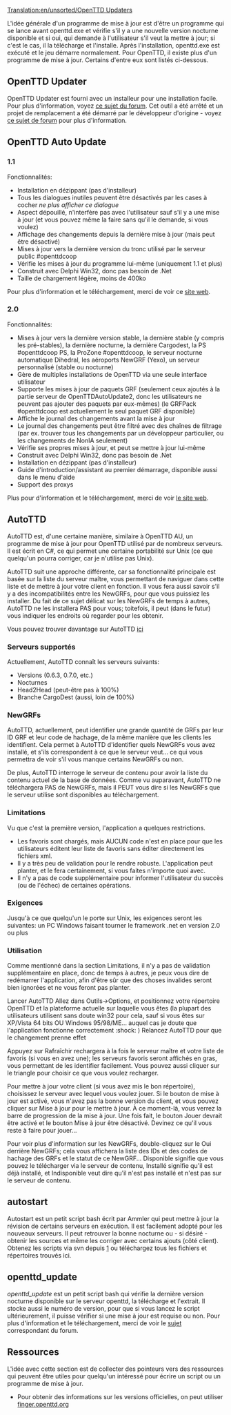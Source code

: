 [[Translation:en/unsorted/OpenTTD Updaters]]


L'idée générale d'un programme de mise à jour est d'être un programme qui se lance avant openttd.exe et vérifie s'il y a une nouvelle version nocturne disponible et si oui, qui demande à l'utilisateur s'il veut la mettre à jour; si c'est le cas, il la télécharge et l'installe. Après l'installation, openttd.exe est exécuté et le jeu démarre normalement.
Pour OpenTTD, il existe plus d'un programme de mise à jour. Certains d'entre eux sont listés ci-dessous.


== OpenTTD Updater ==
OpenTTD Updater est fourni avec un installeur pour une installation facile. Pour plus d'information, voyez [http://www.tt-forums.net/viewtopic.php?p=608777 ce sujet du forum]. Cet outil a été arrêté et un projet de remplacement a été démarré par le développeur d'origine - voyez [http://www.tt-forums.net/viewtopic.php?p=809662#p809662 ce sujet de forum] pour plus d'information.

== OpenTTD Auto Update ==
=== 1.1 ===
Fonctionnalités:
* Installation en dézippant (pas d'installeur)
* Tous les dialogues inutiles peuvent être désactivés par les cases à cocher ''ne plus afficher ce dialogue''
* Aspect dépouillé, n'interfère pas avec l'utilisateur sauf s'il y a une mise à jour (et vous pouvez même la faire sans qu'il le demande, si vous voulez)
* Affichage des changements depuis la dernière mise à jour (mais peut être désactivé)
* Mises à jour vers la dernière version du tronc utilisé par le serveur public #openttdcoop
* Vérifie les mises à jour du programme lui-même (uniquement 1.1 et plus)
* Construit avec Delphi Win32, donc pas besoin de .Net
* Taille de chargement légère, moins de 400ko

Pour plus d'information et le téléchargement, merci de voir ce [http://users.tt-forums.net/ottdau/ site web].

=== 2.0 ===
Fonctionnalités:
* Mises à jour vers la dernière version stable, la dernière stable (y compris les pré-stables), la dernière nocturne, la dernière Cargodest, la PS #openttdcoop PS, la ProZone #openttdcoop, le serveur nocturne automatique Dihedral, les aéroports NewGRF (Yexo), un serveur personnalisé (stable ou nocturne)
* Gère de multiples installations de OpenTTD via une seule interface utilisateur
* Supporte les mises à jour de paquets GRF (seulement ceux ajoutés à la partie serveur de OpenTTDAutoUpdate2, donc les utilisateurs ne peuvent pas ajouter des paquets par eux-mêmes) (le GRFPack #openttdcoop est actuellement le seul paquet GRF disponible)
* Affiche le journal des changements avant la mise à jour
* Le journal des changements peut être filtré avec des chaînes de filtrage (par ex. trouver tous les changements par un développeur particulier, ou les changements de NonIA seulement)
* Vérifie ses propres mises à jour, et peut se mettre à jour lui-même
* Construit avec Delphi Win32, donc pas besoin de .Net
* Installation en dézippant (pas d'installeur)
* Guide d'introduction/assistant au premier démarrage, disponible aussi dans le menu d'aide
* Support des proxys

Plus pour d'information et le téléchargement, merci de voir [http://users.tt-forums.net/ottdau/ le site web].

== AutoTTD ==

AutoTTD est, d'une certaine manière, similaire à OpenTTD AU, un programme de mise à jour pour OpenTTD utilisé par de nombreux serveurs. Il est écrit en C#, ce qui permet une certaine portabilité sur Unix (ce que quelqu'un pourra corriger, car je n'utilise pas Unix).

AutoTTD suit une approche différente, car sa fonctionnalité principale est basée sur la liste du serveur maître, vous permettant de naviguer dans cette liste et de mettre à jour votre client en fonction. Il vous fera aussi savoir s'il y a des incompatibilités entre les NewGRFs, pour que vous puissiez les installer. Du fait de ce sujet délicat sur les NewGRFs de temps à autres, AutoTTD ne les installera PAS pour vous; toitefois, il peut (dans le futur) vous indiquer les endroits où regarder pour les obtenir.

Vous pouvez trouver davantage sur AutoTTD [http://www.tt-forums.net/viewtopic.php?f=29&t=43252 ici]

=== Serveurs supportés ===

Actuellement, AutoTTD connaît les serveurs suivants:
* Versions (0.6.3, 0.7.0, etc.)
* Nocturnes
* Head2Head (peut-être pas à 100%)
* Branche CargoDest (aussi, loin de 100%)

=== NewGRFs ===

AutoTTD, actuellement, peut identifier une grande quantité de GRFs par leur ID GRF et leur code de hachage, de la même manière que les clients les identifient. Cela permet à AutoTTD d'identifier quels NewGRFs vous avez installé, et s'ils correspondent à ce que le serveur veut... ce qui vous permettra de voir s'il vous manque certains NewGRFs ou non.

De plus, AutoTTD interroge le serveur de contenu pour avoir la liste du contenu actuel de la base de données. Comme vu auparavant, AutoTTD ne téléchargera PAS de NewGRFs, mais il PEUT vous dire si les NewGRFs que le serveur utilise sont disponibles au téléchargement.

=== Limitations ===

Vu que c'est la première version, l'application a quelques restrictions.

* Les favoris sont chargés, mais AUCUN code n'est en place pour que les utilisateurs éditent leur liste de favoris sans éditer directement les fichiers xml.
* Il y a très peu de validation pour le rendre robuste. L'application peut planter, et le fera certainement, si vous faites n'importe quoi avec.
* Il n'y a pas de code supplémentaire pour informer l'utilisateur du succès (ou de l'échec) de certaines opérations.


=== Exigences ===

Jusqu'à ce que quelqu'un le porte sur Unix, les exigences seront les suivantes:
un PC Windows faisant tourner le framework .net en version 2.0 ou plus


=== Utilisation ===

Comme mentionné dans la section Limitations, il n'y a pas de validation supplémentaire en place, donc de temps à autres, je peux vous dire de redémarrer l'application, afin d'être sûr que des choses invalides seront bien ignorées et ne vous feront pas planter.

Lancer AutoTTD
Allez dans Outils->Options, et positionnez votre répertoire OpenTTD et la plateforme actuelle sur laquelle vous êtes (la plupart des utilisateurs utilisent sans doute win32 pour cela, sauf si vous êtes sur XP/Vista 64 bits OU Windows 95/98/ME... auquel cas je doute que l'application fonctionne correctement :shock: )
Relancez AutoTTD pour que le changement prenne effet

Appuyez sur Rafraîchir rechargera à la fois le serveur maître et votre liste de favoris (si vous en avez une); les serveurs favoris seront affichés en gras, vous permettant de les identifier facilement. Vous pouvez aussi cliquer sur le triangle pour choisir ce que vous voulez recharger.

Pour mettre à jour votre client (si vous avez mis le bon répertoire), choisissez le serveur avec lequel vous voulez jouer. Si le bouton de mise à jour est activé, vous n'avez pas la bonne version du client, et vous pouvez cliquer sur Mise à jour pour le mettre à jour. À ce moment-là, vous verrez la barre de progression de la mise à jour. Une fois fait, le bouton Jouer devrait être activé et le bouton Mise à jour être désactivé. Devinez ce qu'il vous reste à faire pour jouer...

Pour voir plus d'information sur les NewGRFs, double-cliquez sur le Oui derrière NewGRFs; cela vous affichera la liste des IDs et des codes de hachage des GRFs et le statut de ce NewGRF... Disponible signifie que vous pouvez le télécharger via le serveur de contenu, Installé signifie qu'il est déjà installé, et Indisponible veut dire qu'il n'est pas installé et n'est pas sur le serveur de contenu.


== autostart ==
Autostart est un petit script bash écrit par Ammler qui peut mettre à jour la révision de certains serveurs en exécution. Il est facilement adopté pour les nouveaux serveurs. Il peut retrouver la bonne nocturne ou - si désiré - obtenir les sources et même les corriger avec certains ajouts (côté client).
Obtenez les scripts via svn depuis [http://svn.openttdcoop.org/tools/autostart] ou téléchargez tous les fichiers et répertoires trouvés ici.

== openttd_update ==
''openttd_update'' est un petit script bash qui vérifie la dernière version nocturne disponible sur le serveur openttd, la télécharge et l'extrait. Il stocke aussi le numéro de version, pour que si vous lancez le script ultérieurement, il puisse vérifier si une mise à jour est requise ou non.
Pour plus d'information et le téléchargement, merci de voir le [http://www.tt-forums.net/viewtopic.php?f=29&t=49672 sujet] correspondant du forum.

== Ressources ==
L'idée avec cette section est de collecter des pointeurs vers des ressources qui peuvent être utiles pour quelqu'un intéressé pour écrire un script ou un programme de mise à jour.

* Pour obtenir des informations sur les versions officielles, on peut utiliser [http://finger.openttd.org finger.openttd.org]